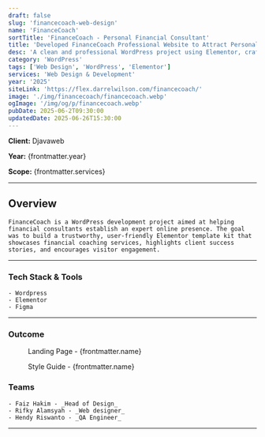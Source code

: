 ```yaml
---
draft: false
slug: 'financecoach-web-design'
name: 'FinanceCoach'
sortTitle: 'FinanceCoach - Personal Financial Consultant'
title: 'Developed FinanceCoach Professional Website to Attract Personal Finance Clients'
desc: 'A clean and professional WordPress project using Elementor, crafted as a smart template kit for personal financial consulting services.'
category: 'WordPress'
tags: ['Web Design', 'WordPress', 'Elementor']
services: 'Web Design & Development'
year: '2025'
siteLink: 'https://flex.darrelwilson.com/financecoach/'
image: './img/financecoach/financecoach.webp'
ogImage: '/img/og/p/financecoach.webp'
pubDate: 2025-06-2T09:30:00
updatedDate: 2025-06-26T15:30:00
---
```



**Client:** Djavaweb

**Year:** {frontmatter.year}

**Scope:** {frontmatter.services}

---

## Overview

    FinanceCoach is a WordPress development project aimed at helping financial consultants establish an expert online presence. The goal was to build a trustworthy, user-friendly Elementor template kit that showcases financial coaching services, highlights client success stories, and encourages visitor engagement.

---

### Tech Stack & Tools

    - Wordpress
    - Elementor
    - Figma

---

### Outcome

<figure>
  <Picture
    src={landingPage}
    alt='high fidelity design'
    formats={['avif', 'webp']}
  />
  <figcaption class='text-center'>Landing Page - {frontmatter.name}</figcaption>
</figure>

<figure>
  <Picture
    src={styleGuide}
    alt='high fidelity design'
    formats={['avif', 'webp']}
  />
  <figcaption class='text-center'>Style Guide - {frontmatter.name}</figcaption>
</figure>



### Teams

    - Faiz Hakim - _Head of Design_
    - Rifky Alamsyah - _Web designer_
    - Hendy Riswanto - _QA Engineer_
---
